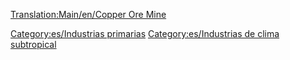 [[Translation:Main/en/Copper Ore Mine]]{{en/-}}
{{es/Industrias| nombre=Mina de cobre
| imagen=Copperoremine.png
| climas=[[Main/en/Clima/Es#Subtropical|Subtropical]]
| acepta=Nada
| produce=[[Main/es/Mineral de cobre|Mineral de cobre]]
| notas=
}}{{en/-}}

[[Category:es/Industrias primarias]]
[[Category:es/Industrias de clima subtropical]]